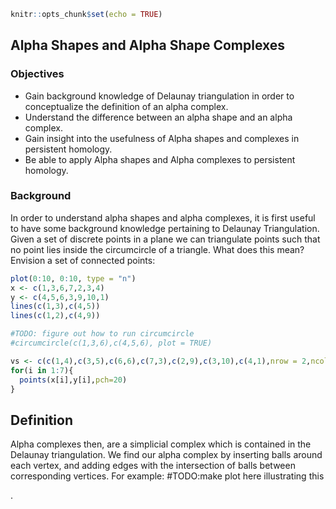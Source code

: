 ```r
knitr::opts_chunk$set(echo = TRUE)
```

## Alpha Shapes and Alpha Shape Complexes

### Objectives
* Gain background knowledge of Delaunay triangulation in order to conceptualize the definition of an alpha complex.
* Understand the difference between an alpha shape and an alpha complex.
* Gain insight into the usefulness of Alpha shapes and complexes in persistent homology.
* Be able to apply Alpha shapes and Alpha complexes to persistent homology.

### Background
In order to understand alpha shapes and alpha complexes, it is first useful to have some background knowledge pertaining to Delaunay Triangulation.
Given a set of discrete points in a plane we can triangulate points such that no point lies inside the circumcircle of a triangle. What does this mean?
Envision a set of connected points:

```r
plot(0:10, 0:10, type = "n")
x <- c(1,3,6,7,2,3,4)
y <- c(4,5,6,3,9,10,1)
lines(c(1,3),c(4,5))
lines(c(1,2),c(4,9))

#TODO: figure out how to run circumcircle
#circumcircle(c(1,3,6),c(4,5,6), plot = TRUE)

vs <- c(c(1,4),c(3,5),c(6,6),c(7,3),c(2,9),c(3,10),c(4,1),nrow = 2,ncol = 7)
for(i in 1:7){
  points(x[i],y[i],pch=20)
}

```

## Definition
Alpha complexes then, are a simplicial complex which is contained in the Delaunay triangulation. We find our alpha complex by inserting balls around each vertex, and adding edges with the intersection of balls between corresponding vertices. 
For example:
#TODO:make plot here illustrating this

.
